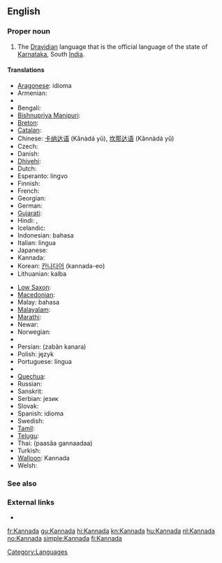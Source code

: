 {{also|kannada}}
==English==

===Proper noun===
{{wikipedia}}
{{en-proper noun}}

# The [[Dravidian]] language that is the official language of the state of [[Karnataka]], South [[India]].

====Translations====
{{trans-top|language}}
* [[Aragonese]]: idioma {{t-|an|canarés}}
* Armenian: {{t|hy|կաննադա|sc=Armn|tr=kannada}}
* {{trreq|Assamese}}
* Bengali: {{t|bn|কন্নড় ভাষা|sc=Beng}}
* [[Bishnupriya Manipuri]]: {{tø|bpy|কন্নড় ঠার|sc=Beng}}
* [[Breton]]: {{t|br|kannadeg}}
* [[Catalan]]: {{t|ca|kanara}}
* Chinese: [[卡纳达语]] (Kǎnàdá yǔ), [[坎那达语]] (Kǎnnàdá yǔ)
* Czech: {{t|cs|kannadština}}
* Danish: {{t|da|kannada}}
* [[Dhivehi]]: {{tø|dv|ކައްނަޑާ}}
* Dutch: {{t|nl|Kannada}}
* Esperanto: {{t|eo|Kanara}} lingvo
* Finnish: {{t+|fi|kannada}}
* French: {{t|fr|kannada|m}}
* Georgian: {{t|ka|კანადა|tr=kanada}}
* German: {{t|de|Kannada|n}}
* [[Gujarati]]: {{t|gu|કન્નડ|sc=Gujr}} {{t|gu|ભાષા|sc=Gujr}}
* Hindi: {{t|hi|कन्नड़|sc=Deva}} {{t|hi|भाषा|sc=Deva}}, {{t|hi|कन्नड|sc=Deva}}
* Icelandic: {{t|is|kanaríska}}
* Indonesian: bahasa {{t|id|Kannada}}
* Italian: lingua {{t|it|kannada}}
* Japanese: {{t|ja|カンナダ語|tr=kannada go}}
* Kannada: {{t|kn|ಕನ್ನಡ|tr=kannaḍa|sc=Knda}}
* Korean: [[칸나다어]] (kannada-eo)
* Lithuanian: {{t|lt|kanadų}} kalba
{{trans-mid}}
* [[Low Saxon]]: {{tø|nds|Kannada}}
* [[Macedonian]]: {{t|mk|канада}}
* Malay: bahasa {{t|ms|Kannada}}
* [[Malayalam]]: {{t|ml|കന്നഡ|sc=Mlym}}
* [[Marathi]]: {{t|mr|कन्नड|sc=Deva}} {{t|mr|भाषा|sc=Deva}}
* Newar: {{tø|new|कन्नड|sc=Deva}} {{tø|new|भाषा|sc=Deva}}
* Norwegian: {{t|no|kannada}}
* {{trreq|Oriya}}
* Persian: {{fa-Arab|[[زبان کانارا]]}} (zabân kanara)
* Polish: język {{t|pl|kannada}}
* Portuguese: língua {{t|pt|canaresa}}
* {{trreq|Punjabi}}
* [[Quechua]]: {{t|qu|kannada simi}}
* Russian: {{t|ru|каннада|tr=kánnada|f}}
* Sanskrit: {{tø|sa|कन्नड|sc=Deva}}
* Serbian: {{t|sr|канада}} језик
* Slovak: {{t|sk|kannadčina}}
* Spanish: idioma {{t|es|canarés}}
* Swedish: {{t|sv|kannada}}
* [[Tamil]]: {{t|ta|கன்னடம்|sc=Taml}}
* [[Telugu]]: {{t|te|కన్నడ భాష|sc=Telu}}
* Thai: {{Thai|[[ภาษากันนาดา]]}} (paasăa gannaadaa)
* Turkish: {{t|tr|Kannada}} {{t|tr|dili}}
* [[Walloon]]: Kannada
* Welsh: {{t|cy|kannada}}
{{trans-bottom}}

===See also===
{{interwiktionary|code=kn}}

===External links===
* {{ISO 639|link=Ethnologue|1code=kn|code=kan}}

[[Category:Languages]]

[[fr:Kannada]]
[[gu:Kannada]]
[[hi:Kannada]]
[[kn:Kannada]]
[[hu:Kannada]]
[[nl:Kannada]]
[[no:Kannada]]
[[simple:Kannada]]
[[fi:Kannada]]